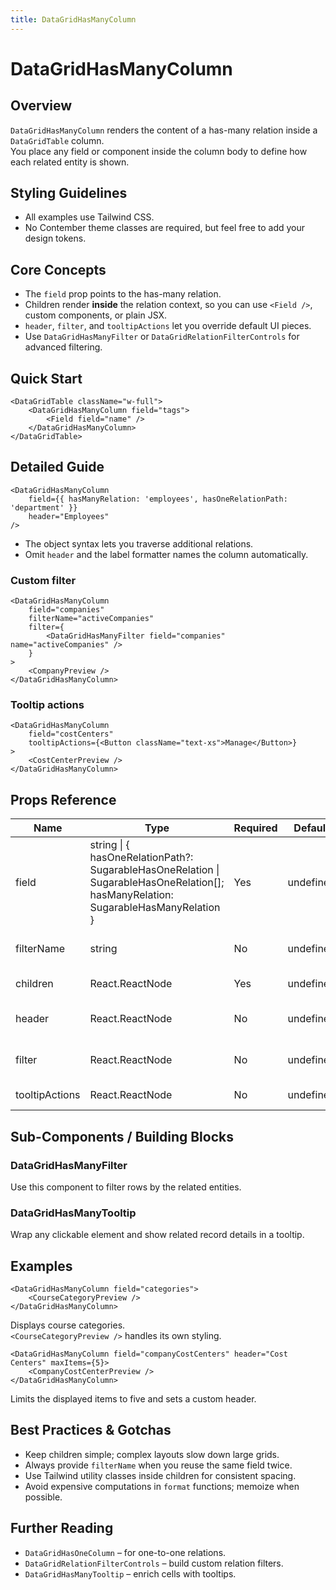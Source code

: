 ```yaml
---
title: DataGridHasManyColumn
---
```


<!-- Edited by human: false -->
<!-- Examples count: 13 -->
<!-- Source examples: 1 -->
<!-- Playground examples: 2 -->
<!-- External examples: 10 -->
<!-- Import examples: 7 -->

# DataGridHasManyColumn

## Overview
`DataGridHasManyColumn` renders the content of a has-many relation inside a `DataGridTable` column.  
You place any field or component inside the column body to define how each related entity is shown.

## Styling Guidelines
* All examples use Tailwind CSS.  
* No Contember theme classes are required, but feel free to add your design tokens.

## Core Concepts
* The `field` prop points to the has-many relation.  
* Children render **inside** the relation context, so you can use `<Field />`, custom components, or plain JSX.  
* `header`, `filter`, and `tooltipActions` let you override default UI pieces.  
* Use `DataGridHasManyFilter` or `DataGridRelationFilterControls` for advanced filtering.

## Quick Start
```tsx
<DataGridTable className="w-full">
	<DataGridHasManyColumn field="tags">
		<Field field="name" />
	</DataGridHasManyColumn>
</DataGridTable>
```

## Detailed Guide
```tsx
<DataGridHasManyColumn
	field={{ hasManyRelation: 'employees', hasOneRelationPath: 'department' }}
	header="Employees"
/>
```
* The object syntax lets you traverse additional relations.  
* Omit `header` and the label formatter names the column automatically.

### Custom filter
```tsx
<DataGridHasManyColumn
	field="companies"
	filterName="activeCompanies"
	filter={
		<DataGridHasManyFilter field="companies" name="activeCompanies" />
	}
>
	<CompanyPreview />
</DataGridHasManyColumn>
```

### Tooltip actions
```tsx
<DataGridHasManyColumn
	field="costCenters"
	tooltipActions={<Button className="text-xs">Manage</Button>}
>
	<CostCenterPreview />
</DataGridHasManyColumn>
```

## Props Reference
| Name | Type | Required | Default | Description |
|------|------|----------|---------|-------------|
| field | string &#124; { hasOneRelationPath?: SugarableHasOneRelation &#124; SugarableHasOneRelation[]; hasManyRelation: SugarableHasManyRelation } | Yes | undefined | Has-many relation field. |
| filterName | string | No | undefined | Custom filter identifier. Defaults to the field name. |
| children | React.ReactNode | Yes | undefined | Cell content rendered in relation context. |
| header | React.ReactNode | No | undefined | Column header. Uses label formatter when omitted. |
| filter | React.ReactNode | No | undefined | Custom filter element. Defaults to `DataGridHasManyFilter`. |
| tooltipActions | React.ReactNode | No | undefined | Elements displayed in the tooltip footer. |

## Sub-Components / Building Blocks
### DataGridHasManyFilter
Use this component to filter rows by the related entities.

### DataGridHasManyTooltip
Wrap any clickable element and show related record details in a tooltip.

## Examples
```tsx
<DataGridHasManyColumn field="categories">
	<CourseCategoryPreview />
</DataGridHasManyColumn>
```
Displays course categories.  
`<CourseCategoryPreview />` handles its own styling.

```tsx
<DataGridHasManyColumn field="companyCostCenters" header="Cost Centers" maxItems={5}>
	<CompanyCostCenterPreview />
</DataGridHasManyColumn>
```
Limits the displayed items to five and sets a custom header.

## Best Practices & Gotchas
* Keep children simple; complex layouts slow down large grids.  
* Always provide `filterName` when you reuse the same field twice.  
* Use Tailwind utility classes inside children for consistent spacing.  
* Avoid expensive computations in `format` functions; memoize when possible.

## Further Reading
* `DataGridHasOneColumn` – for one-to-one relations.  
* `DataGridRelationFilterControls` – build custom relation filters.  
* `DataGridHasManyTooltip` – enrich cells with tooltips.

<!-- End of Generated Documentation -->